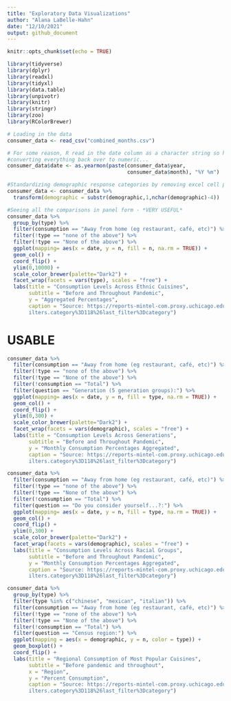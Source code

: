 ```yaml
---
title: "Exploratory Data Visualizations"
author: "Alana LaBelle-Hahn"
date: "12/10/2021"
output: github_document
---
```


```r
knitr::opts_chunk$set(echo = TRUE)

library(tidyverse)
library(dplyr)
library(readxl)
library(tidyxl)
library(data.table)
library(unpivotr)
library(knitr)
library(stringr) 
library(zoo)
library(RColorBrewer)

```

```r

# Loading in the data
consumer_data <- read_csv("combined_months.csv") 

# For some reason, R read in the date column as a character string so here I am
#converting everything back over to numeric...
consumer_data$date <- as.yearmon(paste(consumer_data$year, 
                                       consumer_data$month), "%Y %m")

#Standardizing demographic response categories by removing excel cell position labels
consumer_data <- consumer_data %>%
  transform(demographic = substr(demographic,1,nchar(demographic)-4))

```

```r

#Seeing all the comparisons in panel form - *VERY USEFUL*
consumer_data %>%
  group_by(type) %>%
  filter(consumption == "Away from home (eg restaurant, café, etc)") %>%
  filter(!type == "none of the above") %>%
  filter(!type == "None of the above") %>%
  ggplot(mapping= aes(x = date, y = n, fill = n, na.rm = TRUE)) + 
  geom_col() +
  coord_flip() +
  ylim(0,10000) +
  scale_color_brewer(palette="Dark2") +
  facet_wrap(facets = vars(type), scales = "free") + 
  labs(title = "Consumption Levels Across Ethnic Cuisines",
       subtitle = "Before and Throughout Pandemic",
       y = "Aggregated Percentages",
       caption = "Source: https://reports-mintel-com.proxy.uchicago.edu/display/1044545/?fromSearch=%3Ff
       ilters.category%3D118%26last_filter%3Dcategory")

```

# USABLE

``` r

consumer_data %>%
  filter(consumption == "Away from home (eg restaurant, café, etc)") %>%
  filter(!type == "none of the above") %>%
  filter(!type == "None of the above") %>%
  filter(!consumption == "Total") %>%
  filter(question == "Generation (5 generation groups):") %>%
  ggplot(mapping= aes(x = date, y = n, fill = type, na.rm = TRUE)) + 
  geom_col() +
  coord_flip() +
  ylim(0,300) +
  scale_color_brewer(palette="Dark2") +
  facet_wrap(facets = vars(demographic), scales = "free") + 
  labs(title = "Consumption Levels Across Generations",
       subtitle = "Before and Throughout Pandemic",
       y = "Monthly Consumption Percentages Aggregated",
       caption = "Source: https://reports-mintel-com.proxy.uchicago.edu/display/1044545/?fromSearch=%3Ff
       ilters.category%3D118%26last_filter%3Dcategory")
```


``` r


consumer_data %>%
  filter(consumption == "Away from home (eg restaurant, café, etc)") %>%
  filter(!type == "none of the above") %>%
  filter(!type == "None of the above") %>%
  filter(!consumption == "Total") %>%
  filter(question == "Do you consider yourself...?:") %>%
  ggplot(mapping= aes(x = date, y = n, fill = type, na.rm = TRUE)) + 
  geom_col() +
  coord_flip() +
  ylim(0,300) +
  scale_color_brewer(palette="Dark2") +
  facet_wrap(facets = vars(demographic), scales = "free") + 
  labs(title = "Consumption Levels Across Racial Groups",
       subtitle = "Before and Throughout Pandemic",
       y = "Monthly Consumption Percentages Aggregated",
       caption = "Source: https://reports-mintel-com.proxy.uchicago.edu/display/1044545/?fromSearch=%3Ff
       ilters.category%3D118%26last_filter%3Dcategory")
```

```r

consumer_data %>%
  group_by(type) %>%
  filter(type %in% c("chinese", "mexican", "italian")) %>%
  filter(consumption == "Away from home (eg restaurant, café, etc)") %>%
  filter(!type == "none of the above") %>%
  filter(!type == "None of the above") %>%
  filter(!consumption == "Total") %>%
  filter(question == "Census region:") %>%
  ggplot(mapping = aes(x = demographic, y = n, color = type)) +
  geom_boxplot() + 
  coord_flip() + 
  labs(title = "Regional Consumption of Most Popular Cuisines",
       subtitle = "Before pandemic and throughout", 
       x = "Region", 
       y = "Percent Consumption",
       caption = "Source: https://reports-mintel-com.proxy.uchicago.edu/display/1044545/?fromSearch=%3Ff
       ilters.category%3D118%26last_filter%3Dcategory")

```



